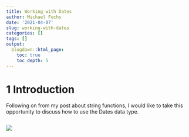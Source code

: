 ```yaml
---
title: Working with Dates
author: Michael Fuchs
date: '2021-04-07'
slug: working-with-dates
categories: []
tags: []
output:
  blogdown::html_page:
    toc: true
    toc_depth: 5
---
```




# 1 Introduction

Following on from my post about string functions, I would like to take this opportunity to discuss how to use the Dates data type.






```r

```

![](/post/2021-04-07-working-with-dates_files/p23p.png)



















